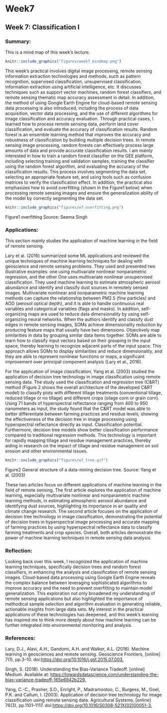 # Week7

## Week 7: Classification I 

### Summary:

This is a mind map of this week's lecture.

```r
knitr::include_graphics("figures/week7_mindmap.png")
```

This week’s practical involves digital image processing, remote sensing information extraction technologies and methods, such as pattern recognition, supervised classification, unsupervised classification, information extraction using artificial intelligence, etc. It discusses techniques such as support vector machines, random forest classifiers, and remote sensing thematic map accuracy assessment in detail. In addition, the method of using Google Earth Engine for cloud-based remote sensing data processing is also introduced, including the process of data acquisition, vector data processing, and the use of different algorithms for image classification and accuracy evaluation. Through practical cases, I learned how to process remote sensing data, perform land cover classification, and evaluate the accuracy of classification results. Random forest is an ensemble learning method that improves the accuracy and robustness of classification by building multiple decision trees. In remote sensing image processing, random forests can effectively process large amounts of data and provide accurate classification results. I am mainly interested in how to train a random forest classifier on the GEE platform, including selecting training and validation samples, training the classifier using the random forest algorithm, and evaluating the accuracy of the classification results. This process involves segmenting the data set, selecting an appropriate feature set, and using tools such as confusion matrices to verify the classification effect. In addition, the practical also emphasizes how to avoid overfitting (shown in the Figure1 below) when processing remote sensing images and ensure the generalization ability of the model by correctly segmenting the data set.

```r
knitr::include_graphics("figures/w7_overfitting.png")
```

Figure1 overfitting Source: Seema Singh

### Applications:

This section mainly studies the application of machine learning in the field of remote sensing.

Lary et al. (2016) summarized some ML applications and reviewed the unique techniques of machine learning techniques for dealing with geoscience and remote sensing problems. They used and presented two illustrative examples: one using multivariate nonlinear nonparametric regression, and the other One uses multivariate nonlinear unsupervised classification. They used machine learning to estimate atmospheric aerosol abundance and identify and classify dust sources in remotely sensed images. Multivariate nonlinear and nonparametric machine learning methods can capture the relationship between PM2.5 (fine particles) and AOD (aerosol optical depth), and it is able to handle continuous real variables and categorical variables (flags and masks). In addition, self-organizing maps are used to reduce data dimensionality by using self-organizing neural networks. When the authors identify and classify dust edges in remote sensing images, SOMs achieve dimensionality reduction by producing feature maps that usually have two dimensions. Objectively map similarities in data by grouping similar data items together. SOMs are able to learn how to classify input vectors based on their grouping in the input space, thereby learning to recognize adjacent parts of the input space. This approach allows SOMs to display similarities and reduce dimensionality, and they are able to represent nonlinear functions or maps, a significant improvement over principal component analysis (Lary et al., 2016).

For the application of image classification, Yang et al. (2003) studied the application of decision tree technology in image classification using remote sensing data. The study used the classification and regression tree (C&RT) method (Figure 2 shows the overall architecture of the developed C&RT model) to classify plots with different tillage treatments (conventional tillage, reduced tillage or no tillage) and different crops (silage corn or grain corn). Using 71 bands of hyperspectral reflectance ranging from 400 to 950 nanometers as input, the study found that the C&RT model was able to better differentiate between farming practices and residue levels, showing the effectiveness of the decision tree in image processing using hyperspectral reflectance directly as input. Classification potential. Furthermore, decision tree models show better classification performance compared to traditional regression methods. This technology is important for rapidly mapping tillage and residue management practices, thereby aiding in research on the impact of tillage and residue management on soil erosion and other environmental issues.

```r
knitr::include_graphics("figures/w7_tree.gif")
```

Figure2 General structure of a data-mining decision tree. Source: Yang et al. (2003)

These two articles focus on different applications of machine learning in the field of remote sensing. The first article explores the application of machine learning, especially multivariate nonlinear and nonparametric machine learning methods, in estimating atmospheric aerosol abundance and identifying dust sources, highlighting its importance in air quality and climate change research. The second article focuses on the application of decision tree technology in image classification, demonstrating the potential of decision trees in hyperspectral image processing and accurate mapping of farming practices by using hyperspectral reflectance data to classify farming treatments and crop species. Overall, both articles demonstrate the power of machine learning techniques in remote sensing data analysis.

### Reflection:

Looking back over this week, I recognized the application of machine learning techniques, specifically decision trees and random forest classifiers, in enhancing the analysis and classification of remote sensing images. Cloud-based data processing using Google Earth Engine reveals the complex balance between leveraging sophisticated algorithms to improve accuracy and the need to prevent overfitting to maintain model generalization. This exploration not only broadened my understanding of remote sensing applications but also highlighted the importance of methodical sample selection and algorithm evaluation in generating reliable, actionable insights from large data sets. My interest in the practical applications of these technologies has deepened, and this week’s learning has inspired me to think more deeply about how machine learning can be further integrated into environmental monitoring and analysis.

### References:

Lary, D.J., Alavi, A.H., Gandomi, A.H. and Walker, A.L. (2016). Machine learning in geosciences and remote sensing. Geoscience Frontiers, \[online\] 7(1), pp.3–10. doi:<https://doi.org/10.1016/j.gsf.2015.07.003.>

Singh, S. (2018). Understanding the Bias-Variance Tradeoff. \[online\] Medium. Available at: <https://towardsdatascience.com/understanding-the-bias-variance-tradeoff-165e6942b229.>

Yang, C.-C., Prasher, S.O., Enright, P., Madramootoo, C., Burgess, M., Goel, P.K. and Callum, I. (2003). Application of decision tree technology for image classification using remote sensing data. Agricultural Systems, \[online\] 76(3), pp.1101–1117. doi:<https://doi.org/10.1016/S0308-521X(02)00051-3.>
